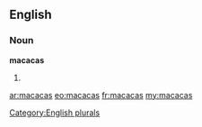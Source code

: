 ==English==

===Noun===
'''macacas'''

# {{plural of|[[macaca]]}}

[[Category:English plurals]]

[[ar:macacas]]
[[eo:macacas]]
[[fr:macacas]]
[[my:macacas]]